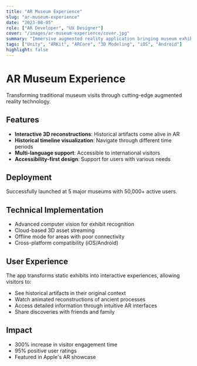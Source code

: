 ```yaml
---
title: "AR Museum Experience"
slug: "ar-museum-experience"
date: "2023-08-05"
role: ["AR Developer", "UX Designer"]
cover: "/images/ar-museum-experience/cover.jpg"
summary: "Immersive augmented reality application bringing museum exhibits to life with interactive 3D content."
tags: ["Unity", "ARKit", "ARCore", "3D Modeling", "iOS", "Android"]
highlight: false
---
```


# AR Museum Experience

Transforming traditional museum visits through cutting-edge augmented reality technology.

## Features
- **Interactive 3D reconstructions**: Historical artifacts come alive in AR
- **Historical timeline visualization**: Navigate through different time periods
- **Multi-language support**: Accessible to international visitors
- **Accessibility-first design**: Support for users with various needs

## Deployment
Successfully launched at 5 major museums with 50,000+ active users.

## Technical Implementation
- Advanced computer vision for exhibit recognition
- Cloud-based 3D asset streaming
- Offline mode for areas with poor connectivity
- Cross-platform compatibility (iOS/Android)

## User Experience
The app transforms static exhibits into interactive experiences, allowing visitors to:
- See historical artifacts in their original context
- Watch animated reconstructions of ancient processes
- Access detailed information through intuitive AR interfaces
- Share discoveries with friends and family

## Impact
- 300% increase in visitor engagement time
- 95% positive user ratings
- Featured in Apple's AR showcase